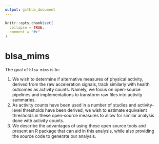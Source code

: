 ```yaml
---
output: github_document
---
```


<!-- README.md is generated from README.Rmd. Please edit that file -->

```r
knitr::opts_chunk$set(
  collapse = TRUE,
  comment = "#>"
)
```

# blsa_mims

<!-- badges: start -->
<!-- badges: end -->

The goal of `blsa_mims` is to:

1. We wish to determine if alternative measures of physical activity, derived from the raw acceleration signals, track similarly with health outcomes as activity counts.  Namely, we focus on open-source pipelines and implementations to transform raw files into activity summaries.  
2. As activity counts have been used in a number of studies and activity-level thresholds have been derived, we wish to estimate equivalent thresholds in these open-source measures to allow for similar analysis done with activity counts. 
3. We describe the advantages of using these open source tools and present an R package that can aid in this analysis, while also providing the source code to generate our analysis. 
